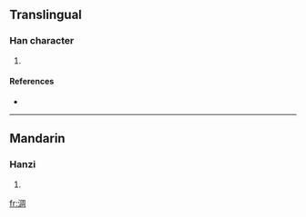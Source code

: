 ==Translingual==

===Han character===
{{Han char|rn=85|rad=水|as=08|sn=11|four=3712<sub>0</sub>|canj=水月土口 (EBGR)}}

# {{defn|Han|sort=水08}}

====References====
* {{Han ref|kx=0629.180|dkj=17630|dj=1031.120|hdz=31656.020|uh=6DCD|ud=28109|bh=D645|bd=54853}}

----

==Mandarin==

===Hanzi===
{{cmn-hanzi|pin=[[chù]] ([[chu4]]), [[shū]] ([[shu1]]), [[zhōu]] ([[zhou1]])|wg=ch'u<sup>4</sup>, shu<sup>1</sup>, chou<sup>1</sup>}}

# {{defn|Mandarin}}

[[fr:淍]]